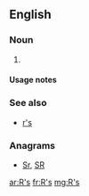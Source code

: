 {{also|RS|.rs|RS-|(RS)-|r's}}
==English==

===Noun===
{{head|en|plural}}

# {{plural of|R|lang=en}}

====Usage notes====
{{U:en:plurals of letters}}

===See also===
* [[r's]]

===Anagrams===
* [[Sr#English|Sr]], [[SR#English|SR]]

[[ar:R's]]
[[fr:R's]]
[[mg:R's]]
